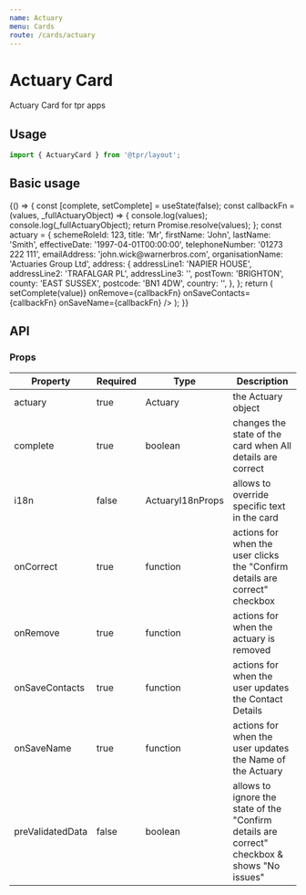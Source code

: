 ```yaml
---
name: Actuary
menu: Cards
route: /cards/actuary
---
```



# Actuary Card

Actuary Card for tpr apps

## Usage

```js
import { ActuaryCard } from '@tpr/layout';
```

## Basic usage

<Playground>
	{() => {
		const [complete, setComplete] = useState(false);
		const callbackFn = (values, _fullActuaryObject) => {
			console.log(values);
			console.log(_fullActuaryObject);
			return Promise.resolve(values);
		};
		const actuary = {
			schemeRoleId: 123,
			title: 'Mr',
			firstName: 'John',
			lastName: 'Smith',
			effectiveDate: '1997-04-01T00:00:00',
			telephoneNumber: '01273 222 111',
			emailAddress: 'john.wick@warnerbros.com',
			organisationName: 'Actuaries Group Ltd',
			address: {
				addressLine1: 'NAPIER HOUSE',
				addressLine2: 'TRAFALGAR PL',
				addressLine3: '',
				postTown: 'BRIGHTON',
				county: 'EAST SUSSEX',
				postcode: 'BN1 4DW',
				country: '',
			},
		};
		return (
			<ActuaryCard
				actuary={actuary}
				complete={complete}
				onCorrect={(value) => setComplete(value)}
				onRemove={callbackFn}
				onSaveContacts={callbackFn}
				onSaveName={callbackFn}
			/>
		);
	}}
</Playground>

## API

### Props

| Property         | Required | Type             | Description                                                                                  |
| ---------------- | -------- | ---------------- | -------------------------------------------------------------------------------------------- |
| actuary          | true     | Actuary          | the Actuary object                                                                           |
| complete         | true     | boolean          | changes the state of the card when All details are correct                                   |
| i18n             | false    | ActuaryI18nProps | allows to override specific text in the card                                                 |
| onCorrect        | true     | function         | actions for when the user clicks the "Confirm details are correct" checkbox                  |
| onRemove         | true     | function         | actions for when the actuary is removed                                                      |
| onSaveContacts   | true     | function         | actions for when the user updates the Contact Details                                        |
| onSaveName       | true     | function         | actions for when the user updates the Name of the Actuary                                    |
| preValidatedData | false    | boolean          | allows to ignore the state of the "Confirm details are correct" checkbox & shows "No issues" |

